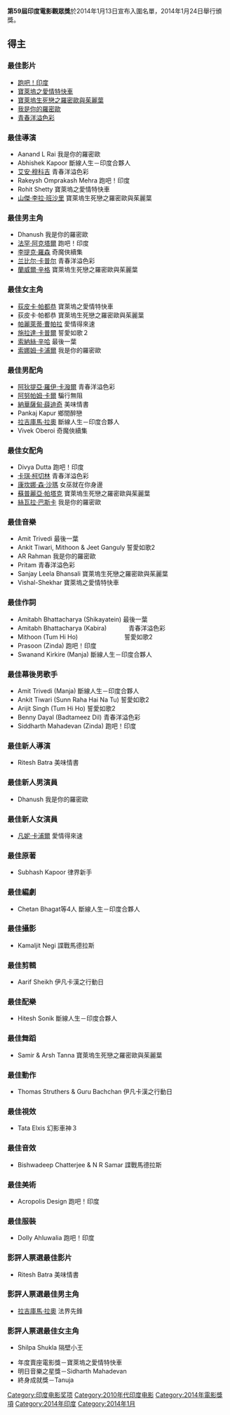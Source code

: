 {{Infobox award
| name           = 第59屆印度電影觀眾獎
| current_awards = 
| image          =
| imagesize      =  100px
| caption        = Trophy of the award
| description    = 最佳電影
| presenter      = ''[[印度電影觀眾|印度電影觀眾]]''
| country        = 印度
| network        = 
| year           = 2014
| website        = 
}}
'''第59屆印度電影觀眾獎'''於2014年1月13日宣布入圍名單，2014年1月24日舉行頒獎。

==得主==
===最佳影片===
*[[跑吧！印度|跑吧！印度]]
*[[寶萊塢之愛情特快車|寶萊塢之愛情特快車]]
*[[寶萊塢生死戀之羅密歐與茱麗葉|寶萊塢生死戀之羅密歐與茱麗葉]]
*[[我是你的羅密歐|我是你的羅密歐]]
*[[青春洋溢色彩|青春洋溢色彩]]

===最佳導演===
*Aanand L Rai             我是你的羅密歐
*Abhishek Kapoor          斷線人生－印度合夥人
*[[艾安·穆科吉|艾安·穆科吉]]             青春洋溢色彩
*Rakeysh Omprakash Mehra  跑吧！印度
*Rohit Shetty             寶萊塢之愛情特快車
*[[山傑·李拉·班沙里|山傑·李拉·班沙里]]    寶萊塢生死戀之羅密歐與茱麗葉

===最佳男主角===
*Dhanush                  我是你的羅密歐
*[[法罕·阿克塔爾|法罕·阿克塔爾]]            跑吧！印度
*[[李提克·羅森|李提克·羅森]]           奇魔俠續集
*[[兰比尔·卡普尔|兰比尔·卡普尔]]            青春洋溢色彩
*[[蘭威爾·辛格|蘭威爾·辛格]]            寶萊塢生死戀之羅密歐與茱麗葉

===最佳女主角===
*[[荻皮卡·帕都恭|荻皮卡·帕都恭]]         寶萊塢之愛情特快車
*荻皮卡·帕都恭         寶萊塢生死戀之羅密歐與茱麗葉
*[[帕麗萊蒂·曹帕拉|帕麗萊蒂·曹帕拉]]         愛情得來速
*[[施拉達·卡普爾|施拉達·卡普爾]]          誓愛如歌２
*[[索納絲·辛哈|索納絲·辛哈]]           最後一葉
*[[索娜姆·卡浦爾|索娜姆·卡浦爾]]             我是你的羅密歐

===最佳男配角===
*[[阿狄提亞·羅伊·卡潑爾|阿狄提亞·羅伊·卡潑爾]]         青春洋溢色彩
*[[阿努帕姆·卡爾|阿努帕姆·卡爾]]              騙行無阻
*[[納華薩甸·薛迪奇|納華薩甸·薛迪奇]]      美味情書
*Pankaj Kapur             鄉間醉戀
*[[拉吉庫馬·拉奧|拉吉庫馬·拉奧]]         斷線人生－印度合夥人
*Vivek Oberoi             奇魔俠續集

===最佳女配角===
*Divya Dutta              跑吧！印度
*[[卡琪·柯切林|卡琪·柯切林]]           青春洋溢色彩
*[[康坎娜·森·沙瑪|康坎娜·森·沙瑪]]       女巫就在你身邊
*[[蘇普麗亞·帕塔克|蘇普麗亞·帕塔克]]     寶萊塢生死戀之羅密歐與茱麗葉
*[[絲瓦拉·巴斯卡|絲瓦拉·巴斯卡]]            我是你的羅密歐

===最佳音樂===
*Amit Trivedi                          最後一葉
*Ankit Tiwari, Mithoon & Jeet Ganguly  誓愛如歌2
*AR Rahman                             我是你的羅密歐
*Pritam                                青春洋溢色彩
*Sanjay Leela Bhansali                 寶萊塢生死戀之羅密歐與茱麗葉
*Vishal-Shekhar                        寶萊塢之愛情特快車

===最佳作詞===
*Amitabh Bhattacharya (Shikayatein)    最後一葉
*Amitabh Bhattacharya (Kabira)  　　　 青春洋溢色彩
*Mithoon (Tum Hi Ho)   　　　　　　　  誓愛如歌2
*Prasoon (Zinda)                       跑吧！印度
*Swanand Kirkire (Manja)               斷線人生－印度合夥人

===最佳幕後男歌手===
*Amit Trivedi (Manja)                  斷線人生－印度合夥人
*Ankit Tiwari (Sunn Raha Hai Na Tu)    誓愛如歌2
*Arijit Singh (Tum Hi Ho)              誓愛如歌2
*Benny Dayal (Badtameez Dil)           青春洋溢色彩
*Siddharth Mahadevan (Zinda)           跑吧！印度

===最佳新人導演===
*Ritesh Batra                         美味情書

===最佳新人男演員===
*Dhanush                              我是你的羅密歐

===最佳新人女演員===
*[[凡妮·卡浦爾|凡妮·卡浦爾]]                         愛情得來速

===最佳原著===
*Subhash Kapoor                       律界新手

===最佳編劇===
*Chetan Bhagat等4人                   斷線人生－印度合夥人

===最佳攝影===
*Kamaljit Negi                        諜戰馬德拉斯

===最佳剪輯===
*Aarif Sheikh                         伊凡卡漢之行動日

===最佳配樂===
*Hitesh Sonik                         斷線人生－印度合夥人

===最佳舞蹈===
*Samir & Arsh Tanna                   寶萊塢生死戀之羅密歐與茱麗葉

===最佳動作===
*Thomas Struthers & Guru Bachchan     伊凡卡漢之行動日

===最佳視效===
*Tata Elxis                           幻影車神３

===最佳音效===
*Bishwadeep Chatterjee & N R Samar    諜戰馬德拉斯

===最佳美術===
*Acropolis Design                     跑吧！印度

===最佳服裝===
*Dolly Ahluwalia                      跑吧！印度

===影評人票選最佳影片===
*Ritesh Batra                         美味情書

===影評人票選最佳男主角===
*[[拉吉庫馬·拉奧|拉吉庫馬·拉奧]]                       法界先鋒

===影評人票選最佳女主角===
*Shilpa Shukla                        隔壁小王

*年度賣座電影獎－寶萊塢之愛情特快車
*明日音樂之星獎－Sidharth Mahadevan
*終身成就獎－Tanuja


[[Category:印度电影奖项|Category:印度电影奖项]]
[[Category:2010年代印度电影|Category:2010年代印度电影]]
[[Category:2014年電影獎項|Category:2014年電影獎項]]
[[Category:2014年印度|Category:2014年印度]]
[[Category:2014年1月|Category:2014年1月]]